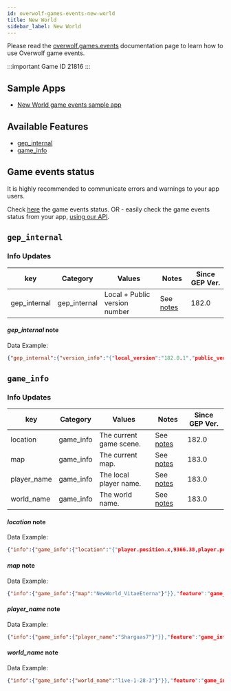 ```yaml
---
id: overwolf-games-events-new-world
title: New World
sidebar_label: New World
---
```


Please read the [overwolf.games.events](overwolf-games-events) documentation page to learn how to use Overwolf game events.

:::important Game ID
21816
:::

## Sample Apps

* [New World game events sample app](https://github.com/overwolf/events-sample-apps)

## Available Features

* [gep_internal](#gep_internal)
* [game_info](#game_info)


## Game events status

It is highly recommended to communicate errors and warnings to your app users. 

Check [here](../status/all) the game events status. OR -  easily check the game events status from your app, [using our API](../topics/howto-check-events-status-from-app).

## `gep_internal`

### Info Updates

key          | Category    | Values                    | Notes                 | Since GEP Ver. |
------------ | ------------| ------------------------- | --------------------- | ------------- | 
gep_internal | gep_internal| Local + Public version number|See [notes](#gep_internal-note)|   182.0       |

#### *gep_internal* note

Data Example:

```json
{"gep_internal":{"version_info":"{"local_version":"182.0.1","public_version":"182.0.1","is_updated":true}"}},"feature":"gep_internal"}
```

## `game_info`

### Info Updates

key          | Category    | Values                    | Notes                 | Since GEP Ver. |
------------ | ------------| ------------------------- | --------------------- | ------------- | 
location     | game_info   | The current game scene.   |  See [notes](#location-note) |   182.0       |
map          | game_info   | The current map.          |  See [notes](#map-note) |   183.0       |
player_name  | game_info   | The local player name.   |  See [notes](#player_name-note) |   183.0       |
world_name   | game_info   | The world name.   |  See [notes](#world_name-note) |   183.0       |


#### *location* note

Data Example:

```json
{"info":{"game_info":{"location":"{"player.position.x,9366.38,player.position.y,2762.52,player.position.z,89.21,player.rotation.x,0,player.rotation.y,0,player.rotation.z,223,player.compass,SW"}"}},"feature":"game_info"}
```

#### *map* note

Data Example:

```json
{"info":{"game_info":{"map":"NewWorld_VitaeEterna"}"}},"feature":"game_info"}
```

#### *player_name* note

Data Example:

```json
{"info":{"game_info":{"player_name":"Shargaas7"}"}},"feature":"game_info"}
```

#### *world_name* note

Data Example:

```json
{"info":{"game_info":{"world_name":"live-1-28-3"}"}},"feature":"game_info"}
```
